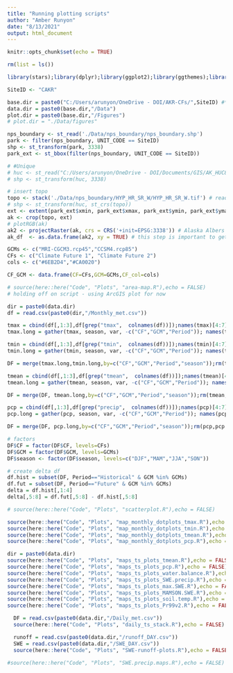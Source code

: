 ```yaml
---
title: "Running plotting scripts"
author: "Amber Runyon"
date: "8/13/2021"
output: html_document
---
```


```r
knitr::opts_chunk$set(echo = TRUE)
```

```r
rm(list = ls())

library(stars);library(dplyr);library(ggplot2);library(ggthemes);library(viridis);library(here);library(ggrepel);library(rlang);library(units); library(tidyr); library(lemon);library(ggpubr);library(gridExtra);library(grid); library(gtable); library(lubridate);library(raster)

SiteID <- "CAKR"

base.dir = paste0("C:/Users/arunyon/OneDrive - DOI/AKR-CFs/",SiteID) #*UPDATE*
data.dir = paste0(base.dir,"/Data")
plot.dir = paste0(base.dir,"/Figures")
# plot.dir = "./Data/figures"

nps_boundary <- st_read('./Data/nps_boundary/nps_boundary.shp')
park <- filter(nps_boundary, UNIT_CODE == SiteID)
shp <- st_transform(park, 3338)
park_ext <- st_bbox(filter(nps_boundary, UNIT_CODE == SiteID))

# #Unique
# huc <- st_read("C:/Users/arunyon/OneDrive - DOI/Documents/GIS/AK_HUC8/Kachemak_Tuxedni.shp")
# shp <- st_transform(huc, 3338)

# insert topo
topo <- stack('./Data/nps_boundary/HYP_HR_SR_W/HYP_HR_SR_W.tif') # read in as stack so can see RBG layers
# shp <- st_transform(huc, st_crs(topo))
ext <- extent(park_ext$xmin, park_ext$xmax, park_ext$ymin, park_ext$ymax) # extent defined by lat/long
ak <- crop(topo, ext)
# plotRGB(ak)
ak2 <- projectRaster(ak, crs = CRS('+init=EPSG:3338')) # Alaska Albers 
ak_df  <- as.data.frame(ak2, xy = TRUE) # this step is important to get it to plot in ggplot

GCMs <- c("MRI-CGCM3.rcp45","CCSM4.rcp85")
CFs <- c("Climate Future 1", "Climate Future 2")
cols <- c("#6EB2D4","#CA0020")

CF_GCM <- data.frame(CF=CFs,GCM=GCMs,CF_col=cols)
```

```r
# source(here::here("Code", "Plots", "area-map.R"),echo = FALSE)
# holding off on script - using ArcGIS plot for now
```

```r
dir = paste0(data.dir)
df = read.csv(paste0(dir,"/Monthly_met.csv"))

tmax = cbind(df[,1:3],df[grep("tmax",  colnames(df))]);names(tmax)[4:7] = gsub("\\..*","",names(tmax[,4:7]))
tmax.long = gather(tmax, season, var, -c("CF","GCM","Period")); names(tmax.long)[5]="tmax"

tmin = cbind(df[,1:3],df[grep("tmin",  colnames(df))]);names(tmin)[4:7] = gsub("\\..*","",names(tmin[,4:7]))
tmin.long = gather(tmin, season, var, -c("CF","GCM","Period")); names(tmin.long)[5]="tmin"

DF = merge(tmax.long,tmin.long,by=c("CF","GCM","Period","season"));rm(tmax,tmax.long,tmin,tmin.long)

tmean = cbind(df[,1:3],df[grep("tmean",  colnames(df))]);names(tmean)[4:7] = gsub("\\..*","",names(tmean[,4:7]))
tmean.long = gather(tmean, season, var, -c("CF","GCM","Period")); names(tmean.long)[5]="tmean"

DF = merge(DF, tmean.long,by=c("CF","GCM","Period","season"));rm(tmean,tmean.long)

pcp = cbind(df[,1:3],df[grep("precip",  colnames(df))]);names(pcp)[4:7] = gsub("\\..*","",names(pcp[,4:7]))
pcp.long = gather(pcp, season, var, -c("CF","GCM","Period")); names(pcp.long)[5]="pcp"

DF = merge(DF, pcp.long,by=c("CF","GCM","Period","season"));rm(pcp,pcp.long)

# factors
DF$CF = factor(DF$CF, levels=CFs)
DF$GCM = factor(DF$GCM, levels=GCMs)
DF$season <- factor(DF$season, levels=c("DJF","MAM","JJA","SON"))

# create delta df
df.hist = subset(DF, Period=="Historical" & GCM %in% GCMs)
df.fut = subset(DF, Period=="Future" & GCM %in% GCMs)
delta = df.hist[,1:4]
delta[,5:8] = df.fut[,5:8] - df.hist[,5:8]

# source(here::here("Code", "Plots", "scatterplot.R"),echo = FALSE) 
```

```r

source(here::here("Code", "Plots", "map_monthly_dotplots_tmax.R"),echo = FALSE)
source(here::here("Code", "Plots", "map_monthly_dotplots_tmin.R"),echo = FALSE)
source(here::here("Code", "Plots", "map_monthly_dotplots_tmean.R"),echo = FALSE)
source(here::here("Code", "Plots", "map_monthly_dotplots_pcp.R"),echo = FALSE)

```

```r
dir = paste0(data.dir)
source(here::here("Code", "Plots", "maps_ts_plots_tmean.R"),echo = FALSE)
source(here::here("Code", "Plots", "maps_ts_plots_pcp.R"),echo = FALSE)
source(here::here("Code", "Plots", "maps_ts_plots_water.balance.R"),echo = FALSE)
source(here::here("Code", "Plots", "maps_ts_plots_SWE.precip.R"),echo = FALSE)
source(here::here("Code", "Plots", "maps_ts_plots_max.SWE.R"),echo = FALSE)
source(here::here("Code", "Plots", "maps_ts_plots_MAMSON.SWE.R"),echo = FALSE)
source(here::here("Code", "Plots", "maps_ts_plots_soil.temp.R"),echo = FALSE)
source(here::here("Code", "Plots", "maps_ts_plots_Pr99v2.R"),echo = FALSE)

```

``` r
  DF = read.csv(paste0(data.dir,"/Daily_met.csv"))
  source(here::here("Code", "Plots", "daily_ts_stack.R"),echo = FALSE)

```

```r
  runoff = read.csv(paste0(data.dir,"/runoff_DAY.csv"))
  SWE = read.csv(paste0(data.dir,"/SWE_DAY.csv"))
  source(here::here("Code", "Plots", "SWE-runoff-plots.R"),echo = FALSE)

```

```r
#source(here::here("Code", "Plots", "SWE.precip.maps.R"),echo = FALSE)
```
